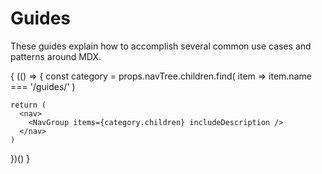 
# Guides

These guides explain how to accomplish several common use cases and patterns
around MDX.

{
  (() => {
    const category = props.navTree.children.find(
      item => item.name === '/guides/'
    )

    return (
      <nav>
        <NavGroup items={category.children} includeDescription />
      </nav>
    )
  })()
}
